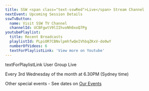 ```yaml
---
title: SSW <span class="text-sswRed">Live</span> Stream Channel
nextEvent: Upcoming Session Details
sswTvButton:
  name: Visit SSW TV Channel
  channelId: UCBFgwtV9lIIhvoNh0xoQ7Pg
youtubePlaylist:
  title: Recent Broadcasts
  playlistId: PLpiOR7CBNvlpmhfwQeIVhbqZKxV-do0wY
  numberOfVideos: 6
  textForPlaylistLink: 'View more on Youtube'
---
```

textForPlaylistLink
User Group Live

Every 3rd Wednesday of the month at 6.30PM (Sydney time)

Other special events - See dates on [Our Events](https://www.ssw.com.au/events/)
